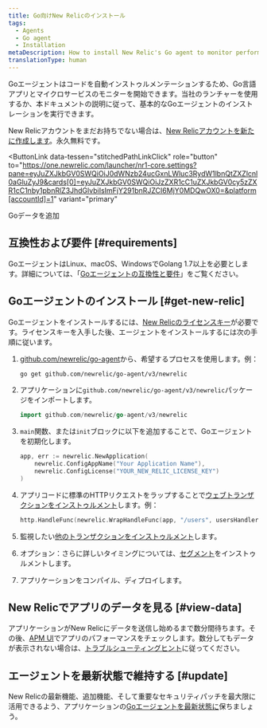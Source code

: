 ```yaml
---
title: Go向けNew Relicのインストール
tags:
  - Agents
  - Go agent
  - Installation
metaDescription: How to install New Relic's Go agent to monitor performance of your Go language applications and microservices.
translationType: human
---
```


Goエージェントはコードを自動インストゥルメンテーションするため、Go言語アプリとマイクロサービスのモニターを開始できます。当社のランチャーを使用するか、本ドキュメントの説明に従って、基本的なGoエージェントのインストレーションを実行できます。

New Relicアカウントをまだお持ちでない場合は、[New Relicアカウントを新たに作成します](https://newrelic.com/signup)。永久無料です。

<ButtonLink
  data-tessen="stitchedPathLinkClick"
  role="button"
  to="https://one.newrelic.com/launcher/nr1-core.settings?pane=eyJuZXJkbGV0SWQiOiJ0dWNzb24ucGxnLWluc3RydW1lbnQtZXZlcnl0aGluZyJ9&cards[0]=eyJuZXJkbGV0SWQiOiJzZXR1cC1uZXJkbGV0cy5zZXR1cC1nby1pbnRlZ3JhdGlvbiIsImFjY291bnRJZCI6MjY0MDQwOX0=&platform[accountId]=1"
  variant="primary"
>
  Goデータを追加
</ButtonLink>

## 互換性および要件 [#requirements]

GoエージェントはLinux、macOS、WindowsでGolang 1.7以上を必要とします。詳細については、「[Goエージェントの互換性と要件](/docs/agents/go-agent/get-started/go-agent-compatibility-requirements)」をご覧ください。

## Goエージェントのインストール [#get-new-relic]

Goエージェントをインストールするには、[New Relicのライセンスキー](/docs/apis/intro-apis/new-relic-api-keys/#ingest-license-key)が必要です。ライセンスキーを入手した後、エージェントをインストールするには次の手順に従います。

1. [github.com/newrelic/go-agent](https://github.com/newrelic/go-agent)から、希望するプロセスを使用します。例：

   ```bash
   go get github.com/newrelic/go-agent/v3/newrelic
   ```

2. アプリケーションに`github.com/newrelic/go-agent/v3/newrelic`パッケージをインポートします。

   ```go
   import github.com/newrelic/go-agent/v3/newrelic
   ```

3. `main`関数、または`init`ブロックに以下を追加することで、Goエージェントを初期化します。

   ```go
   app, err := newrelic.NewApplication(
       newrelic.ConfigAppName("Your Application Name"),
       newrelic.ConfigLicense("YOUR_NEW_RELIC_LICENSE_KEY")
   )
   ```

4. アプリコードに標準のHTTPリクエストをラップすることで[ウェブトランザクションをインストゥルメント](/docs/agents/go-agent/get-started/instrument-go-transactions#http-handler-txns)します。例：

   ```go
   http.HandleFunc(newrelic.WrapHandleFunc(app, "/users", usersHandler))
   ```

5. 監視したい[他のトランザクションをインストゥルメント](/docs/agents/go-agent/get-started/instrument-go-transactions)します。

6. オプション：さらに詳しいタイミングについては、[セグメント](/docs/agents/go-agent/get-started/instrument-go-segments)をインストゥルメントします。

7. アプリケーションをコンパイル、ディプロイします。

## New Relicでアプリのデータを見る [#view-data]

アプリケーションがNew Relicにデータを送信し始めるまで数分間待ちます。その後、[APM UI](/docs/apm/applications-menu/monitoring/apm-overview-page)でアプリのパフォーマンスをチェックします。数分してもデータが表示されない場合は、[トラブルシューティングヒント](/docs/agents/go-agent/troubleshooting/no-data-appears-go)に従ってください。

## エージェントを最新状態で維持する [#update]

New Relicの最新機能、追加機能、そして重要なセキュリティパッチを最大限に活用できるよう、アプリケーションの[Goエージェントを最新状態に](/docs/agents/go-agent/installation/update-go-agent)保ちましょう。